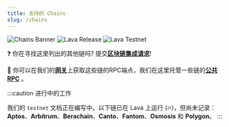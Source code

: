 ```yaml
---
title: 支持的 Chains
slug: /chains
---
```


![Chains Banner](/img/banner/Chains-e230f1fbe1b97c1aa1cee84e829ccd2e.jpg)
![Lava Release](https://img.shields.io/github/v/release/lavanet/lava)
![Lava Testnet](https://img.shields.io/badge/lava--testnet--2-red)


<DocCardList />

❓ 你在寻找这里列出的其他链吗?
提交[**区块链集成请求**](https://lavanet.upvoty.com/b/blockchain-integration-request/)!

🔗 你可以在我们的[**网关**](https://gateway.lavanet.xyz/?utm_source=chains-page&utm_medium=docs&utm_campaign=docs-to-gateway)上获取这些链的RPC端点，我们在这里托管一些链的[**公共RPC**](/public-rpc#incentivized-public-rpc-) 。

:::caution 进行中的工作

我们的 `testnet` 文档正在编写中。以下链已在 Lava 上运行 (🔥)，但尚未记录： **Aptos**、**Arbitrum**、**Berachain**、**Canto**、**Fantom**、**Osmosis** 和 **Polygon**。
:::